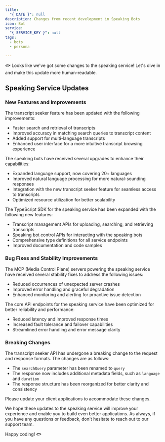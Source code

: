 ```yaml
---
title:
  "{ DATE }": null
description: Changes from recent development in Speaking Bots
icon: Bot
service:
  "{ SERVICE_KEY }": null
tags:
  - bots
  - persona

---
```


🐟 Looks like we've got some changes to the speaking service! Let's dive in and make this update more human-readable.

## Speaking Service Updates

### New Features and Improvements

<Accordion title="Transcript Seeker Enhancements">
The transcript seeker feature has been updated with the following improvements:

- Faster search and retrieval of transcripts
- Improved accuracy in matching search queries to transcript content
- Added support for multi-language transcripts
- Enhanced user interface for a more intuitive transcript browsing experience
</Accordion>

<Accordion title="Speaking Bot Upgrades">
The speaking bots have received several upgrades to enhance their capabilities:

- Expanded language support, now covering 20+ languages
- Improved natural language processing for more natural-sounding responses
- Integration with the new transcript seeker feature for seamless access to transcripts
- Optimized resource utilization for better scalability
</Accordion>

<Accordion title="TypeScript SDK Additions">
The TypeScript SDK for the speaking service has been expanded with the following new features:

- Transcript management APIs for uploading, searching, and retrieving transcripts
- Speaking bot control APIs for interacting with the speaking bots
- Comprehensive type definitions for all service endpoints
- Improved documentation and code samples
</Accordion>

### Bug Fixes and Stability Improvements

<Accordion title="MCP Server Stability Fixes">
The MCP (Media Control Plane) servers powering the speaking service have received several stability fixes to address the following issues:

- Reduced occurrences of unexpected server crashes
- Improved error handling and graceful degradation
- Enhanced monitoring and alerting for proactive issue detection
</Accordion>

<Accordion title="API Endpoint Reliability">
The core API endpoints for the speaking service have been optimized for better reliability and performance:

- Reduced latency and improved response times
- Increased fault tolerance and failover capabilities
- Streamlined error handling and error message clarity
</Accordion>

### Breaking Changes

<Accordion title="Transcript Seeker API Updates">
The transcript seeker API has undergone a breaking change to the request and response formats. The changes are as follows:

- The `searchQuery` parameter has been renamed to `query`
- The response now includes additional metadata fields, such as `language` and `duration`
- The response structure has been reorganized for better clarity and consistency

Please update your client applications to accommodate these changes.
</Accordion>

We hope these updates to the speaking service will improve your experience and enable you to build even better applications. As always, if you have any questions or feedback, don't hesitate to reach out to our support team.

Happy coding! 🐟